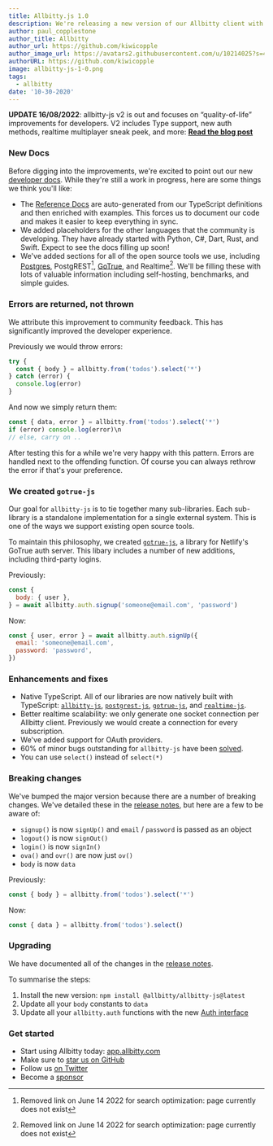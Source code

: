 ```yaml
---
title: Allbitty.js 1.0
description: We're releasing a new version of our Allbitty client with some awesome new improvements.
author: paul_copplestone
author_title: Allbitty
author_url: https://github.com/kiwicopple
author_image_url: https://avatars2.githubusercontent.com/u/10214025?s=400&u=c6775be2ae667e2acae3ccd347fed62bb3f5b3e7&v=4
authorURL: https://github.com/kiwicopple
image: allbitty-js-1-0.png
tags:
  - allbitty
date: '10-30-2020'
---
```


**UPDATE 16/08/2022**: allbitty-js v2 is out and focuses on “quality-of-life” improvements for developers. V2 includes Type support, new auth methods, realtime multiplayer sneak peek, and more: [**Read the blog post**](https://allbitty.com/blog/allbitty-js-v2)

<!--truncate-->

### New Docs

Before digging into the improvements, we're excited to point out our new [developer docs](/docs/reference/javascript/installing). While they're still a work in progress, here are some things we think you'll like:

- The [Reference Docs](/docs/reference/javascript/installing) are auto-generated from our TypeScript definitions and then enriched with examples. This forces us to document our code and makes it easier to keep everything in sync.
- We added placeholders for the other languages that the community is developing. They have already started with Python, C#, Dart, Rust, and Swift. Expect to see the docs filling up soon!
- We've added sections for all of the open source tools we use, including [Postgres](/docs/postgres/server/about), PostgREST[^1], [GoTrue](/docs/gotrue/server/about), and Realtime[^2]. We'll be filling these with lots of valuable information including self-hosting, benchmarks, and simple guides.

### Errors are returned, not thrown

We attribute this improvement to community feedback. This has significantly improved the developer experience.

Previously we would throw errors:

```js
try {
  const { body } = allbitty.from('todos').select('*')
} catch (error) {
  console.log(error)
}
```

And now we simply return them:

```js
const { data, error } = allbitty.from('todos').select('*')
if (error) console.log(error)\n
// else, carry on ..
```

After testing this for a while we're very happy with this pattern. Errors are handled next to the offending function. Of course you can always rethrow the error if that's your preference.

### We created `gotrue-js`

Our goal for `allbitty-js` is to tie together many sub-libraries. Each sub-library is a standalone implementation for a single external system. This is one of the ways we support existing open source tools.

To maintain this philosophy, we created [`gotrue-js`](https://github.com/allbitty/gotrue-js), a library for Netlify's GoTrue auth server. This libary includes a number of new additions, including third-party logins.

Previously:

```js
const {
  body: { user },
} = await allbitty.auth.signup('someone@email.com', 'password')
```

Now:

```js
const { user, error } = await allbitty.auth.signUp({
  email: 'someone@email.com',
  password: 'password',
})
```

### Enhancements and fixes

- Native TypeScript. All of our libraries are now natively built with TypeScript: [`allbitty-js`](https://github.com/allbitty/allbitty-js), [`postgrest-js`](https://github.com/allbitty/postgrest-js), [`gotrue-js`](https://github.com/allbitty/gotrue-js), and [`realtime-js`](https://github.com/allbitty/realtime-js).
- Better realtime scalability: we only generate one socket connection per Allbitty client. Previously we would create a connection for every subscription.
- We've added support for OAuth providers.
- 60% of minor bugs outstanding for `allbitty-js` have been [solved](https://github.com/allbitty/allbitty-js/pull/50).
- You can use `select()` instead of `select(*)`

### Breaking changes

We've bumped the major version because there are a number of breaking changes. We've detailed these in the [release notes](https://github.com/allbitty/allbitty-js/releases/tag/v1.0.1), but here are a few to be aware of:

- `signup()` is now `signUp()` and `email` / `password` is passed as an object
- `logout()` is now `signOut()`
- `login()` is now `signIn()`
- `ova()` and `ovr()` are now just `ov()`
- `body` is now `data`

Previously:

```js
const { body } = allbitty.from('todos').select('*')
```

Now:

```js
const { data } = allbitty.from('todos').select()
```

### Upgrading

We have documented all of the changes in the [release notes](https://github.com/allbitty/allbitty-js/releases/tag/v1.0.1).

To summarise the steps:

1. Install the new version: `npm install @allbitty/allbitty-js@latest`
2. Update all your `body` constants to `data`
3. Update all your `allbitty.auth` functions with the new [Auth interface](/docs/reference/javascript/auth-signup)

### Get started

- Start using Allbitty today: [app.allbitty.com](https://app.allbitty.com/)
- Make sure to [star us on GitHub](https://github.com/allbitty/allbitty)
- Follow us [on Twitter](https://twitter.com/allbitty)
- Become a [sponsor](https://github.com/sponsors/allbitty)

[^1]: Removed link on June 14 2022 for search optimization: page currently does not exist
[^2]: Removed link on June 14 2022 for search optimization: page currently does not exist
